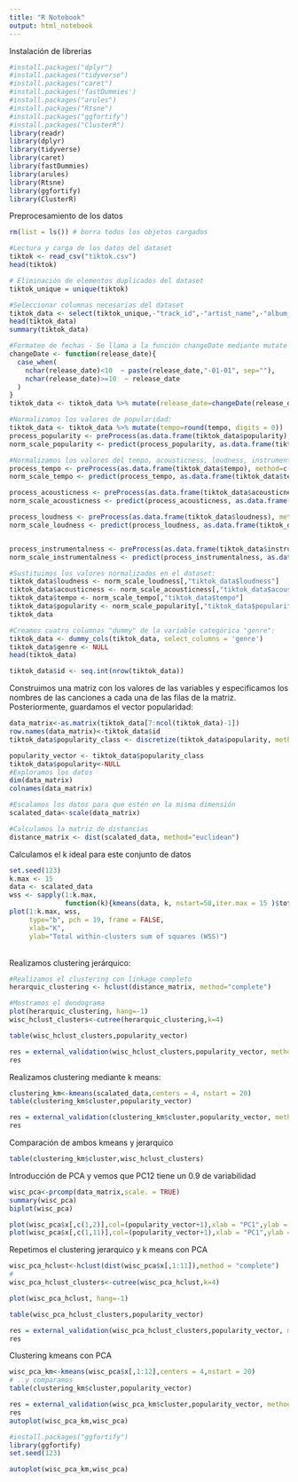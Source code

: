 ```yaml
---
title: "R Notebook"
output: html_notebook
---
```


Instalación de librerias

```r
#install.packages("dplyr")
#install.packages("tidyverse")
#install.packages("caret")
#install.packages('fastDummies')
#install.packages("arules")
#install.packages("Rtsne")
#install.packages("ggfortify")
#install.packages("ClusterR")
library(readr)
library(dplyr)
library(tidyverse)
library(caret)
library(fastDummies)
library(arules)
library(Rtsne)
library(ggfortify)
library(ClusterR)
```

Preprocesamiento de los datos

```r
rm(list = ls()) # borra todos los objetos cargados

#Lectura y carga de los datos del dataset
tiktok <- read_csv("tiktok.csv")
head(tiktok)

# Eliminación de elementos duplicados del dataset
tiktok_unique = unique(tiktok)

#Seleccionar columnas necesarias del dataset
tiktok_data <- select(tiktok_unique,-"track_id",-"artist_name",-"album_id",-"playlist_id",-"playlist_name",-"duration_mins")
head(tiktok_data)
summary(tiktok_data)

#Formateo de fechas - Se llama a la función changeDate mediante mutate para que cambie el string de la fecha si solo contiene el año de salida
changeDate <- function(release_date){
  case_when(
    nchar(release_date)<10  ~ paste(release_date,"-01-01", sep=""),
    nchar(release_date)>=10  ~ release_date
  )
}
tiktok_data <- tiktok_data %>% mutate(release_date=changeDate(release_date))

#Normalizamos los valores de popularidad:
tiktok_data <- tiktok_data %>% mutate(tempo=round(tempo, digits = 0))
process_popularity <- preProcess(as.data.frame(tiktok_data$popularity), method=c("range"))
norm_scale_popularity <- predict(process_popularity, as.data.frame(tiktok_data$popularity))

#Normalizamos los valores del tempo, acousticness, loudness, instrumentalness:
process_tempo <- preProcess(as.data.frame(tiktok_data$tempo), method=c("range"))
norm_scale_tempo <- predict(process_tempo, as.data.frame(tiktok_data$tempo))

process_acousticness <- preProcess(as.data.frame(tiktok_data$acousticness), method=c("range"))
norm_scale_acousticness <- predict(process_acousticness, as.data.frame(tiktok_data$acousticness))

process_loudness <- preProcess(as.data.frame(tiktok_data$loudness), method=c("range"))
norm_scale_loudness <- predict(process_loudness, as.data.frame(tiktok_data$loudness))


process_instrumentalness <- preProcess(as.data.frame(tiktok_data$instrumentalness), method=c("range"))
norm_scale_instrumentalness <- predict(process_instrumentalness, as.data.frame(tiktok_data$instrumentalness))

#Sustituimos los valores normalizados en el dataset:
tiktok_data$loudness <- norm_scale_loudness[,"tiktok_data$loudness"]
tiktok_data$acousticness <- norm_scale_acousticness[,"tiktok_data$acousticness"]
tiktok_data$tempo <- norm_scale_tempo[,"tiktok_data$tempo"]
tiktok_data$popularity <- norm_scale_popularity[,"tiktok_data$popularity"]
tiktok_data

#Creamos cuatro columnas "dummy" de la variable categórica "genre":
tiktok_data <- dummy_cols(tiktok_data, select_columns = 'genre')
tiktok_data$genre <- NULL
head(tiktok_data)

tiktok_data$id <- seq.int(nrow(tiktok_data))

```

Construimos una matriz con los valores de las variables y especificamos los nombres de las canciones a cada una de las filas de la matriz. Posteriormente, guardamos el vector popularidad:

```r
data_matrix<-as.matrix(tiktok_data[7:ncol(tiktok_data)-1])
row.names(data_matrix)<-tiktok_data$id
tiktok_data$popularity_class <- discretize(tiktok_data$popularity, method="interval", breaks=4, labels=FALSE)

popularity_vector <- tiktok_data$popularity_class
tiktok_data$popularity<-NULL
#Exploramos los datos
dim(data_matrix)
colnames(data_matrix)

#Escalamos los datos para que estén en la misma dimensión
scalated_data<-scale(data_matrix)

#Calculamos la matriz de distancias
distance_matrix <- dist(scalated_data, method="euclidean")

```

Calculamos el k ideal para este conjunto de datos

```r

set.seed(123)
k.max <- 15
data <- scalated_data
wss <- sapply(1:k.max, 
              function(k){kmeans(data, k, nstart=50,iter.max = 15 )$tot.withinss})
plot(1:k.max, wss,
     type="b", pch = 19, frame = FALSE, 
     xlab="K",
     ylab="Total within-clusters sum of squares (WSS)")
```

\
Realizamos clustering jerárquico:

```r
#Realizamos el clustering con linkage completo
herarquic_clustering <- hclust(distance_matrix, method="complete")

#Mostramos el dendograma
plot(herarquic_clustering, hang=-1)
wisc_hclust_clusters<-cutree(herarquic_clustering,k=4)

table(wisc_hclust_clusters,popularity_vector)

res = external_validation(wisc_hclust_clusters,popularity_vector, method = "adjusted_rand_index", summary_stats = TRUE)
res
```

Realizamos clustering mediante k means:

```r
clustering_km<-kmeans(scalated_data,centers = 4, nstart = 20)
table(clustering_km$cluster,popularity_vector)

res = external_validation(clustering_km$cluster,popularity_vector, method = "adjusted_rand_index", summary_stats = TRUE)
res
```

Comparación de ambos kmeans y jerarquico

```r
table(clustering_km$cluster,wisc_hclust_clusters)

```

Introducción de PCA y vemos que PC12 tiene un 0.9 de variabilidad

```r
wisc_pca<-prcomp(data_matrix,scale. = TRUE)
summary(wisc_pca)
biplot(wisc_pca)
```

```r
plot(wisc_pca$x[,c(1,2)],col=(popularity_vector+1),xlab = "PC1",ylab = "PC2")
plot(wisc_pca$x[,c(1,11)],col=(popularity_vector+1),xlab = "PC1",ylab = "PC12")
```

Repetimos el clustering jerarquico y k means con PCA

```r
wisc_pca_hclust<-hclust(dist(wisc_pca$x[,1:11]),method = "complete")
#
wisc_pca_hclust_clusters<-cutree(wisc_pca_hclust,k=4)

plot(wisc_pca_hclust, hang=-1)

table(wisc_pca_hclust_clusters,popularity_vector)

res = external_validation(wisc_pca_hclust_clusters,popularity_vector, method = "adjusted_rand_index", summary_stats = TRUE)
res
```

Clustering kmeans con PCA

```r
wisc_pca_km<-kmeans(wisc_pca$x[,1:12],centers = 4,nstart = 20)
# ..y comparamos
table(clustering_km$cluster,popularity_vector)

res = external_validation(wisc_pca_km$cluster,popularity_vector, method = "adjusted_rand_index", summary_stats = TRUE)
res
autoplot(wisc_pca_km,wisc_pca)

```

```r
#install.packages("ggfortify")
library(ggfortify)
set.seed(123)

autoplot(wisc_pca_km,wisc_pca)


```
